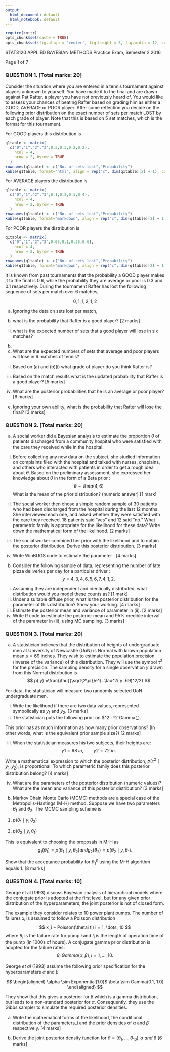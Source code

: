 ```yaml
---
output:
  html_document: default
  html_notebook: default
---
```


```r
require(knitr)
opts_chunk$set(cache = TRUE)
opts_chunk$set(fig.align = 'center', fig.height = 5, fig.width = 12, collapse = TRUE, highlight = TRUE)
```

STAT3120 APPLIED BAYESIAN METHODS
Practice Exam, Semester 2 2016

Page 1 of 7


### QUESTION 1. [Total marks: 20]

Consider the situation where you are entered in a tennis tournament against players unknown to yourself. You have made it to the final and are drawn against Pat Rafter, a player you have not previously heard of. You would like to assess your chances of beating Rafter based on grading him as either a GOOD, AVERAGE or POOR player. After some reflection you decide on the following prior distribution on the exact number of sets per match LOST by each grade of player. Note that this is based on 5 set matches, which is the format for this tournament.

For GOOD players this distribution is

```r
q1table <- matrix(
  c("0","1","2","3",0.3,0.3,0.2,0.2),
    ncol = 4,
    nrow = 2, byrow = TRUE
  )
rownames(q1table) <- c("No. of sets lost","Probability")
kable(q1table, format="html", align = rep("c", dim(q1table)[2] + 1), col.names = rep("",4))
```	

For AVERAGE players the distribution is

```r
q1table <- matrix(
  c("0","1","2","3",0.1,0.2,0.3,0.4),
    ncol = 4,
    nrow = 2, byrow = TRUE
  )
rownames(q1table) <- c("No. of sets lost","Probability")
kable(q1table, format="markdown", align = rep("c", dim(q1table)[2] + 1), col.names = rep("",4))
```	

For POOR players the distribution is

```r
q1table <- matrix(
  c("0","1","2","3",0.05,0.1,0.25,0.6),
    ncol = 4,
    nrow = 2, byrow = TRUE
  )
rownames(q1table) <- c("No. of sets lost","Probability")
kable(q1table, format="markdown", align = rep("c", dim(q1table)[2] + 1), col.names = rep("",4))
```	


It is known from past tournaments that the probability a GOOD player makes it to the final is 0.6, while the probability they are average or poor is 0.3 and 0.1 respectively. During the tournament Rafter has lost the following sequence of sets per match over 6 matches, 

$$
0, 1, 1, 2, 1, 2
$$

(a) Ignoring the data on sets lost per match,

  (i)	what is the probability that Rafter is a good player?	[2 marks]
  (ii)	what is the expected number of sets that a good player will lose in six matches?

(b) 

  (i) What are the expected numbers of sets that average and poor players will lose in 6 matches of tennis? 
  (ii) Based on (a) and (b)(i) what grade of player do you think Rafter is?

(c) Based on the match results what is the updated probability that Rafter is a good player? [5 marks]

(d) What are the posterior probabilities that he is an average or poor player?	[6 marks]

(e) Ignoring your own ability, what is the probability that Rafter will lose the final?	[3 marks]

### QUESTION 2. [Total marks: 20]

a)	A social worker did a Bayesian analysis to estimate the proportion $\theta$ of patients discharged from a community hospital who were satisfied with the care they received while in the hospital.

  (i)	Before collecting any new data on the subject, she studied information on complaints filed with the hospital and talked with nurses, chaplains, and others who interacted with patients in order to get a rough idea about $\theta$. Based on the preliminary assessment, she expressed her knowledge about $\theta$ in the form of a Beta prior :
$$
\theta \sim Beta(4, 6)
$$
  What is the mean of the prior distribution? (numeric answer)	[1 mark]

  (ii)	The social worker then chose a simple random sample of 30 patients who had been discharged from the hospital during the last 12 months. She interviewed each one, and asked whether they were satisfied with the care they received. 18 patients said “yes” and 12 said “no.”
  What parametric family is appropriate for the likelihood for these data? Write down the mathematical form of the likelihood. [2 marks]
  (iii)	The social worker combined her prior with the likelihood and to obtain the posterior distribution. Derive this posterior distribution.	[3 marks] 
  (iv)	Write WinBUGS code to estimate the parameter \theta.	[4 marks]

b) Consider the following sample of data, representing the number of late pizza deliveries per day for a particular driver :
$$
y =  4, 3, 4, 6, 5, 6, 7, 4, 1, 2.
$$

  (i) Assuming they are independent and identically distributed, what distribution would you model these counts as?	[1 mark]
  (ii) Under a suitable diffuse prior, what is the posterior distribution for the parameter of this distribution? Show your working. [4 marks] 
  (iii) Estimate the posterior mean and variance of parameter in (ii). [2 marks]
  (iv) Write R code to estimate the posterior mean and 95% credible interval of the parameter in (ii), using MC sampling.	[3 marks]

### QUESTION 3. [Total marks: 20]

(a)	A statistician believes that the distribution of heights of undergraduate men at University of Newcastle (UoN) is Normal with known population mean $\mu = 69$ inches. They wish to estimate the population precision (inverse of the variance) of this distribution. They will use the symbol $\tau^2$	for the precision. The sampling density for a single observation $y$ drawn from this Normal distribution is 
$$
p( y) =\frac{\tau}{\sqrt{2\pi}}e^{−\tau^2( y−69)^2/2}
$$

For data, the statistician will measure two randomly selected UoN undergraduate men.

i.	Write the likelihood if there are two data values, represented symbolically as $y_1$ and $y_2$. [3 marks] 
ii.   The statistician puts the following prior on $\tau^2 : \tau^2 \sim Gamma(\frac{1}{2},\frac{9}{2}).

This prior has as much information as how many prior observations? (In other words, what is the equivalent prior sample size?) [2 marks]

  iii.	When the statistician measures his two subjects, their heights are:
$$
y1 = 68 \>in, \qquad	y2 = 72 \>in.
$$

Write a mathematical expression to which the posterior distribution, $p(\tau^2 \mid y_1, y_2)$, is proportional. To which parametric family does this posterior distribution belong? [4 marks] 

  iv.	What are the parameters of the posterior distribution (numeric values)? What are the mean and variance of this posterior distribution?	[3 marks]

(b) Markov Chain Monte Carlo (MCMC) methods are a special case of the Metropolis-Hastings (M-H) method. Suppose we have two parameters $\theta_1$ and $\theta_2$. The MCMC sampling scheme is

  1.	$p(\theta_1 \mid y,\theta_2 )$

  2.	$p(\theta_2 \mid y,\theta_1 )$
    
This is equivalent to choosing the proposals in M-H as
$$
g_1 (\theta_1 ) = p(\theta_1 \mid y,\theta_2 ) and g_2 (\theta_2 ) = p(\theta_2 \mid y,\theta_1 ) .
$$

Show that the acceptance probability for $\theta_1^p$  using the M-H algorithm equals 1. [8 marks]

### QUESTION 4. [Total marks: 10]

George et al (1993) discuss Bayesian analysis of hierarchical models where the conjugate prior is adopted at the first level, but for any given prior distribution of the hyperparameters, the joint posterior is not of closed form.

The example they consider relates to 10 power plant pumps. The number of failures $x_i$ is assumed to follow a Poisson distribution $$
x_i ~ Poisson(\thetai ti)	i = 1, \dots, 10
$$
where $\theta_i$ is the failure rate for pump $i$ and $t_i$ is the length of operation time of the pump (in 1000s of hours).
A conjugate gamma prior distribution is adopted for the failure rates: 
$$
\theta_i ~ Gamma(\alpha, \beta), i = 1, \dots, 10.
$$

George *et al* (1993) assume the following prior specification for the hyperparameters $\alpha$ and $\beta$

$$
\begin{aligned}
\alpha \sim Exponential(1.0)$
\beta \sim Gamma(0.1, 1.0)
\end{aligned}
$$

They show that this gives a posterior for $\beta$ which is a gamma distribution, but leads to a non-standard posterior for $\alpha$. Consequently, they use the Gibbs sampler to simulate the required posterior densities.

(a) Write the mathematical forms of the likelihood, the conditional distribution of the parameters\theta_i and the prior densities of $\alpha$ and $\beta$ respectively.	[4 marks]

(b) Derive the joint posterior density function for $\theta = (\theta_1 ,\dots,\theta_{10} ), \alpha \> and \> \beta$	[6 marks]
